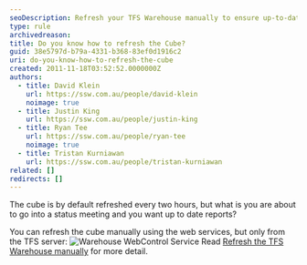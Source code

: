 ```yaml
---
seoDescription: Refresh your TFS Warehouse manually to ensure up-to-date reports and status meetings with the latest data.
type: rule
archivedreason:
title: Do you know how to refresh the Cube?
guid: 38e5797d-b79a-4331-b368-83ef0d1916c2
uri: do-you-know-how-to-refresh-the-cube
created: 2011-11-18T03:52:52.0000000Z
authors:
  - title: David Klein
    url: https://ssw.com.au/people/david-klein
    noimage: true
  - title: Justin King
    url: https://ssw.com.au/people/justin-king
  - title: Ryan Tee
    url: https://ssw.com.au/people/ryan-tee
    noimage: true
  - title: Tristan Kurniawan
    url: https://ssw.com.au/people/tristan-kurniawan
related: []
redirects: []
---
```


The cube is by default refreshed every two hours, but what is you are about to go into a status meeting and you want up to date reports?

You can refresh the cube manually using the web services, but only from the TFS server:
![Warehouse WebControl Service ](WarehouseWebControlService.jpg)
Read [Refresh the TFS Warehouse manually](http://www.ewaldhofman.nl/post/2009/11/25/Refresh-the-TFS-Warehouse-manually.aspx) for more detail.